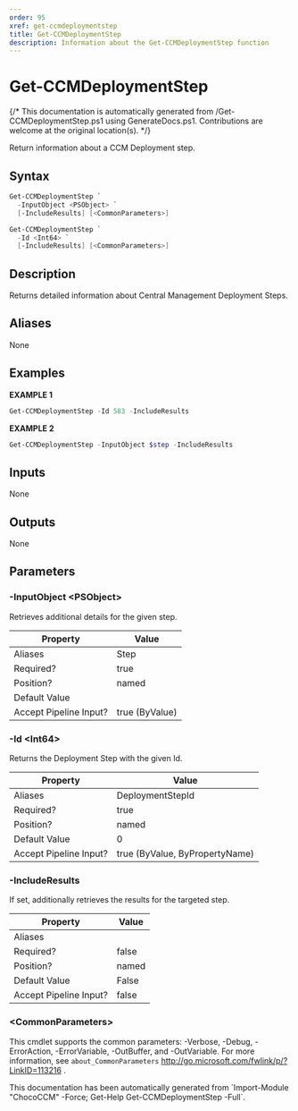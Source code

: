 ```yaml
---
order: 95
xref: get-ccmdeploymentstep
title: Get-CCMDeploymentStep
description: Information about the Get-CCMDeploymentStep function
---
```


# Get-CCMDeploymentStep

{/* This documentation is automatically generated from /Get-CCMDeploymentStep.ps1 using GenerateDocs.ps1. Contributions are welcome at the original location(s). */}

Return information about a CCM Deployment step.

## Syntax

```powershell
Get-CCMDeploymentStep `
  -InputObject <PSObject> `
  [-IncludeResults] [<CommonParameters>]
```

```powershell
Get-CCMDeploymentStep `
  -Id <Int64> `
  [-IncludeResults] [<CommonParameters>]
```

## Description

Returns detailed information about Central Management Deployment Steps.

## Aliases

None

## Examples

 **EXAMPLE 1**

```powershell
Get-CCMDeploymentStep -Id 583 -IncludeResults

```

**EXAMPLE 2**

```powershell
Get-CCMDeploymentStep -InputObject $step -IncludeResults

```

## Inputs

None

## Outputs

None

## Parameters

### -InputObject &lt;PSObject&gt;

Retrieves additional details for the given step.

Property               | Value
---------------------- | --------------
Aliases                | Step
Required?              | true
Position?              | named
Default Value          |
Accept Pipeline Input? | true (ByValue)

### -Id &lt;Int64&gt;

Returns the Deployment Step with the given Id.

Property               | Value
---------------------- | ------------------------------
Aliases                | DeploymentStepId
Required?              | true
Position?              | named
Default Value          | 0
Accept Pipeline Input? | true (ByValue, ByPropertyName)

### -IncludeResults

If set, additionally retrieves the results for the targeted step.

Property               | Value
---------------------- | -----
Aliases                |
Required?              | false
Position?              | named
Default Value          | False
Accept Pipeline Input? | false

### &lt;CommonParameters&gt;

This cmdlet supports the common parameters: -Verbose, -Debug, -ErrorAction, -ErrorVariable, -OutBuffer, and -OutVariable. For more information, see `about_CommonParameters` http://go.microsoft.com/fwlink/p/?LinkID=113216 .



<Xref title="Function Reference" value="chococcm-functions" />

<Callout type="info">
    This documentation has been automatically generated from `Import-Module "ChocoCCM" -Force; Get-Help Get-CCMDeploymentStep -Full`.
</Callout>